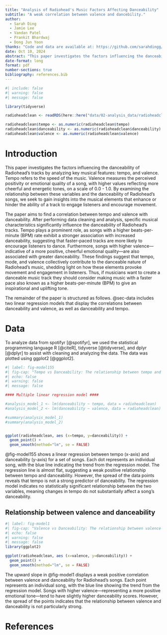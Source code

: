 ```yaml
---
title: "Analysis of Radiohead's Music Factors Affecting Danceability"
subtitle: "A weak correlation between valence and dancebility."
author: 
  - Sarah Ding
  - Jamie Lee
  - Vandan Patel
  - Prankit Bhardwaj
  - Dong Jun Yoon
thanks: "Code and data are available at: https://github.com/sarahdingg/SpotifyProject/tree/main/SpotifyAPI."
date: Oct 10, 2024
abstract: "This paper investigates the factors influencing the danceability of Radiohead's tracks by analyzing tempo, and valence. Our findings indicate that tempo shows no statistically significant correlation with danceability, suggesting it does not play a major role in determining the danceable quality of the songs. Valence exhibits a weak positive correlation with danceability, indicating a modest association where higher valence tracks tend to be slightly more danceable."
date-format: long
format: pdf
number-sections: true
bibliography: references.bib
---
```


```r
#| include: false
#| warning: false
#| message: false

library(tidyverse)

radioheadclean <- readRDS(here::here("data/02-analysis_data/radioheadclean.rds"))

radioheadclean$tempo <- as.numeric(radioheadclean$tempo)
radioheadclean$danceability <- as.numeric(radioheadclean$danceability)
radioheadclean$valence <- as.numeric(radioheadclean$valence)
```


# Introduction

This paper investigates the factors influencing the danceability of Radiohead's tracks by analyzing key musical features: tempo, and valence. Tempo refers to the speed of the music. Valence measures the perceived positivity or emotional quality of a song, with higher values reflecting more cheerful and energetic tones, on a scale of 0.0 - 1.0. By examining the relationship between these variables and the danceability of Radiohead's songs, we seek to gain insights into the musical elements that enhance or hinder the ability of a track to engage listeners and encourage movement. 

The paper aims to find a correlation between tempo and valence with danceability. After performing data cleaning and analysis, specific musical characteristics significantly influence the danceability of Radiohead's tracks. Tempo plays a prominent role, as songs with a higher beats-per-minute (BPM) rate exhibit a stronger association with increased danceability, suggesting that faster-paced tracks are more likely to encourage listeners to dance. Furthermore, songs with higher valence—indicative of a more positive, cheerful emotional quality—are also associated with greater danceability. These findings suggest that tempo, mode, and valence collectively contribute to the danceable nature of Radiohead's music, shedding light on how these elements provoke movement and engagement in listeners. Thus, if musicians want to create a danceable music track they should consider making music with a faster pace also known as a higher beats-per-minute (BPM) to give an inspirational and uplifting tone.

The remainder of the paper is structured as follows. @sec-data includes two linear regression models that display the correlations between danceability and valence, as well as danceability and tempo. 


# Data {#sec-data}
To analyze data from spotifyr [@spotifyr], we used the statistical programming language R [@citeR], tidyverse [@tidyverse], and dplyr [@dplyr] to assist with cleaning and analyzing the data. The data was plotted using ggplot2 [@ggplot2]. 

```r
#| label: fig-model155
#| fig-cap: "Tempo vs Danceability: The relationship between tempo and danceability shows no statistical significance between tempo and danceability, indicating that variations in tempo do not meaningfully predict the danceability of the songs."
#| echo: false
#| warning: false
#| message: false

#### Multiple linear regression model ####

#analysis_model_1 <- lm(danceability ~ tempo, data = radioheadclean)
#analysis_model_2 <- lm(danceability ~ valence, data = radioheadclean)

#summary(analysis_model_1)
#summary(analysis_model_2)


ggplot(radioheadclean, aes (x=tempo, y=danceability)) + 
  geom_point() + 
  geom_smooth(method="lm", se = FALSE)


```

@fig-model155 shows a linear regression between tempo (x-axis) and danceability (y-axis) for a set of songs. Each dot represents an individual song, with the blue line indicating the trend from the regression model. The regression line is almost flat, suggesting a weak positive relationship between tempo and danceability. However, the spread of the data points reveals that tempo is not a strong predictor of danceability. The regression model indicates no statistically significant relationship between the two variables, meaning changes in tempo do not substantially affect a song's danceability.


## Relationship between valence and danceability

```r
#| label: fig-model1
#| fig-cap: "Valence vs Danceability: The relationship between valence and danceability reveals a weak positive correlation, indicating that while songs with higher valence—reflecting a more positive emotional tone—tend to have slightly higher danceability scores, the relationship is not particularly strong."
#| echo: false
#| warning: false
#| message: false
library(ggplot2)

ggplot(radioheadclean, aes (x=valence, y=danceability)) + 
  geom_point() + 
  geom_smooth(method="lm", se = FALSE) 
```

The upward slope in @fig-model1 displays a weak positive correlation between valence and danceability for Radiohead's songs. Each point represents an individual song, with the blue line showing the trend from the regression model. Songs with higher valence—representing a more positive emotional tone—tend to have slightly higher danceability scores. However, the spread of the points indicates that the relationship between valence and danceability is not particularly strong.


# References





